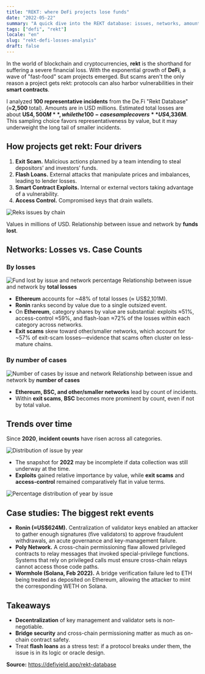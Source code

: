 ```yaml
---
title: "REKT: where DeFi projects lose funds"
date: "2022-05-22"
summary: "A quick dive into the REKT database: issues, networks, amounts lost, and why decentralization and bridge security matter."
tags: ["defi", "rekt"]
locale: "en"
slug: "rekt-defi-losses-analysis"
draft: false
---
```


In the world of blockchain and cryptocurrencies, **rekt** is the shorthand for suffering a severe financial loss. With the exponential growth of **DeFi**, a wave of "fast-food" scam projects emerged. But scams aren't the only reason a project gets rekt: protocols can also harbor vulnerabilities in their **smart contracts**.

I analyzed **100 representative incidents** from the De.Fi "Rekt Database" (≈**2,500** total). Amounts are in USD millions. Estimated total losses are about **US$4,500M**, while the 100-case sample covers **US$4,336M**. This sampling choice favors representativeness by value, but it may underweight the long tail of smaller incidents.

## **How projects get rekt: Four drivers**
1. **Exit Scam.** Malicious actions planned by a team intending to steal depositors’ and investors’ funds.
2. **Flash Loans.** External attacks that manipulate prices and imbalances, leading to lender losses.
3. **Smart Contract Exploits.** Internal or external vectors taking advantage of a vulnerability.
4. **Access Control.** Compromised keys that drain wallets.

![Reks issues by chain](/images/rekt/2.png)

<ImageCaption>Values in millions of USD. Relationship between issue and network by **funds lost**.</ImageCaption>

## **Networks: Losses vs. Case Counts**

### **By losses**

![Fund lost by issue and network percentage](/images/rekt/3.png)
<ImageCaption>Relationship between issue and network by **total losses**</ImageCaption>

- **Ethereum** accounts for ~48% of total losses (≈ US$2,101M).
- **Ronin** ranks second by value due to a single outsized event.
- On **Ethereum**, category shares by value are substantial: exploits ≈51%, access-control ≈59%, and flash-loan ≈72% of the losses within each category across networks.
- **Exit scams** skew toward other/smaller networks, which account for ~57% of exit-scam losses—evidence that scams often cluster on less-mature chains.

### **By number of cases**

![Number of cases by issue and network](/images/rekt/4.png)
<ImageCaption>Relationship between issue and network by **number of cases**</ImageCaption>

- **Ethereum, BSC, and other/smaller networks** lead by count of incidents.
- Within **exit scams**, **BSC** becomes more prominent by count, even if not by total value.

## **Trends over time**

Since **2020**, **incident counts** have risen across all categories.

![Distribution of issue by year](/images/rekt/5.png)

- The snapshot for **2022** may be incomplete if data collection was still underway at the time.
- **Exploits** gained relative importance by value, while **exit scams** and **access-control** remained comparatively flat in value terms.

![Percentage distribution of year by issue](/images/rekt/6.png)

## **Case studies: The biggest rekt events**

- **Ronin (≈US$624M).** Centralization of validator keys enabled an attacker to gather enough signatures (five validators) to approve fraudulent withdrawals, an acute governance and key-management failure.
- **Poly Network.** A cross-chain permissioning flaw allowed privileged contracts to relay messages that invoked special-privilege functions. Systems that rely on privileged calls must ensure cross-chain relays cannot access those code paths.
- **Wormhole (Solana, Feb 2022).** A bridge verification failure led to ETH being treated as deposited on Ethereum, allowing the attacker to mint the corresponding WETH on Solana.

## **Takeaways**

- **Decentralization** of key management and validator sets is non-negotiable.
- **Bridge security** and cross-chain permissioning matter as much as on-chain contract safety.
- Treat **flash loans** as a stress test: if a protocol breaks under them, the issue is in its logic or oracle design.

<ImageCaption>**Source:** https://defiyield.app/rekt-database</ImageCaption>

